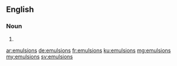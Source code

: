 ==English==

===Noun===
{{head|en|plural}}

# {{plural of|emulsion|lang=en}}

[[ar:emulsions]]
[[de:emulsions]]
[[fr:emulsions]]
[[ku:emulsions]]
[[mg:emulsions]]
[[my:emulsions]]
[[sv:emulsions]]